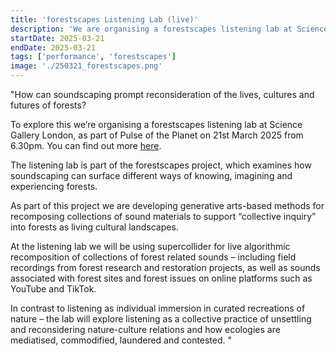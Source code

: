 ```yaml
---
title: 'forestscapes Listening Lab (live)'
description: 'We are organising a forestscapes listening lab at Science Gallery London, as part of Pulse of the Planet on 21st March 2025 from 6.30pm. '
startDate: 2025-03-21
endDate: 2025-03-21
tags: ['performance', 'forestscapes']
image: './250321_forestscapes.png'
---
```


"How can soundscaping prompt reconsideration of the lives, cultures and futures of forests?

To explore this we’re organising a forestscapes listening lab at Science Gallery London, as part of Pulse of the Planet on 21st March 2025 from 6.30pm. You can find out more [here](https://london.sciencegallery.com/sgl-events/pulse-of-the-planet).

The listening lab is part of the forestscapes project, which examines how soundscaping can surface different ways of knowing, imagining and experiencing forests.

As part of this project we are developing generative arts-based methods for recomposing collections of sound materials to support “collective inquiry” into forests as living cultural landscapes.

At the listening lab we will be using supercollider for live algorithmic recomposition of collections of forest related sounds – including field recordings from forest research and restoration projects, as well as sounds associated with forest sites and forest issues on online platforms such as YouTube and TikTok.

In contrast to listening as individual immersion in curated recreations of nature – the lab will explore listening as a collective practice of unsettling and reconsidering nature-culture relations and how ecologies are mediatised, commodified, laundered and contested. "